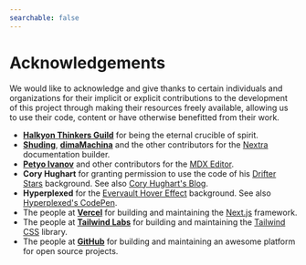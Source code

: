 ```yaml
---
searchable: false
---
```


# Acknowledgements

We would like to acknowledge and give thanks to certain individuals and
organizations for their implicit or explicit contributions to the development of
this project through making their resources freely available, allowing us to use
their code, content or have otherwise benefitted from their work.

- [**Halkyon Thinkers Guild**](https://www.halkyonguild.org) for being the
  eternal crucible of spirit.
- [**Shuding**](https://github.com/shuding),
  [**dimaMachina**](https://github.com/dimaMachina) and the other contributors
  for the [Nextra](https://www.nextra.site/) documentation builder.
- [**Petyo Ivanov**](https://github.com/petyosi) and other contributors for the
  [MDX Editor](https://mdxeditor.dev/).
- **Cory Hughart** for granting permission to use the code of his
  [Drifter Stars](https://codepen.io/cr0ybot/pen/zNyYeW) background. See also
  [Cory Hughart's Blog](https://coryhughart.com/).
- **Hyperplexed** for the
  [Evervault Hover Effect](https://codepen.io/Hyperplexed/pen/VwqLQbo)
  background. See also [Hyperplexed's CodePen](https://codepen.io/hyperplexed/).
- The people at [**Vercel**](https://vercel.com/) for building and maintaining
  the [Next.js](https://nextjs.org/) framework.
- The people at [**Tailwind Labs**](https://github.com/tailwindlabs) for
  building and maintaining the [Tailwind CSS](https://tailwindcss.com/) library.
- The people at [**GitHub**](https://github.com/) for building and maintaining
  an awesome platform for open source projects.
